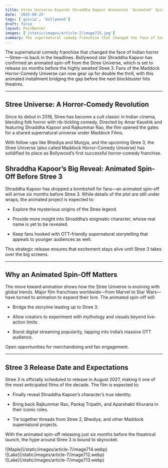 ```yaml
---
title: Stree Universe Expands Shraddha Kapoor Announces ‘Animated’ Spin-Off Before Stree 3
date: '2025-09-25'
tags: ['gossip', 'bollywood']
draft: false
layout: PostBanner
images: ['/static/images/article-7/image715.jpg']
summary: The supernatural comedy franchise that changed the face of Indian horror—Stree—is back in the headlines.
---
```

The supernatural comedy franchise that changed the face of Indian horror—Stree—is back in the headlines. Bollywood star Shraddha Kapoor has confirmed an animated spin-off from the Stree Universe, which is set to release six months before the highly awaited Stree 3. Fans of the Maddock Horror-Comedy Universe can now gear up for double the thrill, with this animated installment bridging the gap before the next blockbuster hits theatres.

---

## Stree Universe: A Horror-Comedy Revolution

Since its debut in 2018, Stree has become a cult classic in Indian cinema, blending folk horror with rib-tickling comedy. Directed by Amar Kaushik and featuring Shraddha Kapoor and Rajkummar Rao, the film opened the gates for a shared supernatural universe under Maddock Films.

With follow-ups like Bhediya and Munjya, and the upcoming Stree 3, the Stree Universe (also called Maddock Horror-Comedy Universe) has solidified its place as Bollywood’s first successful horror-comedy franchise.

## Shraddha Kapoor’s Big Reveal: Animated Spin-Off Before Stree 3

Shraddha Kapoor has dropped a bombshell for fans—an animated spin-off will arrive six months before Stree 3. While details of the plot are still under wraps, the animated project is expected to:

- Explore the mysterious origins of the Stree legend.

- Provide more insight into Shraddha’s enigmatic character, whose real name is yet to be revealed.

- Keep fans hooked with OTT-friendly supernatural storytelling that appeals to younger audiences as well.

This strategic release ensures that excitement stays alive until Stree 3 takes over the big screens.

---
## Why an Animated Spin-Off Matters

The move toward animation shows how the Stree Universe is evolving with global trends. Major film franchises worldwide—from Marvel to Star Wars—have turned to animation to expand their lore. The animated spin-off will:

- Bridge the storyline leading up to Stree 3.

- Allow creators to experiment with mythology and visuals beyond live-action limits.

- Boost digital streaming popularity, tapping into India’s massive OTT audience.

Open opportunities for merchandising and fan engagement.


---

## Stree 3 Release Date and Expectations

Stree 3 is officially scheduled to release in August 2027, making it one of the most anticipated films of the decade. The film is expected to:

- Finally reveal Shraddha Kapoor’s character’s true identity.

- Bring back Rajkummar Rao, Pankaj Tripathi, and Aparshakti Khurana in their iconic roles.

- Tie together threads from Stree 2, Bhediya, and other Maddock supernatural projects.

With the animated spin-off releasing just six months before the theatrical launch, the hype around Stree 3 is bound to skyrocket.

<div className="-mx-2 flex flex-wrap overflow-hidden xl:-mx-2">
  <div className="my-1 w-full overflow-hidden px-2 xl:my-1 xl:w-1/2 xl:px-2">
    ![Maple](/static/images/article-7/image714.webp)
  </div>
  <div className="my-1 w-full overflow-hidden px-2 xl:my-1 xl:w-1/2 xl:px-2">
    ![Lake](/static/images/article-7/image712.webp)
  </div>
  <div className="my-1 w-full overflow-hidden px-2 xl:my-1 xl:w-1/2 xl:px-2">
    ![Lake](/static/images/article-7/image713.webp)
  </div>
</div>
